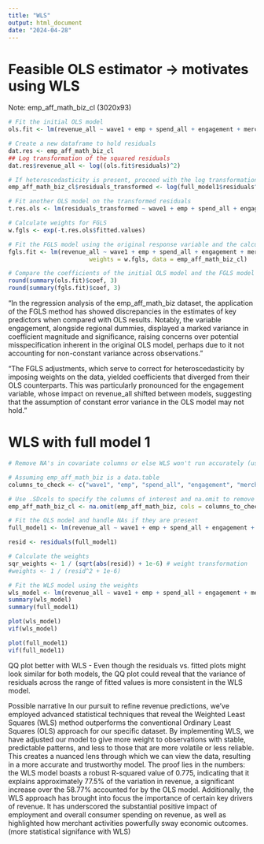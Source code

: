 ```yaml
---
title: "WLS"
output: html_document
date: "2024-04-28"
---
```


# Feasible OLS estimator -> motivates using WLS

Note: emp_aff_math_biz_cl (3020x93)

```r
# Fit the initial OLS model
ols.fit <- lm(revenue_all ~ wave1 + emp + spend_all + engagement + merchants_all + NE + W + S, data = emp_aff_math_biz_cl)

# Create a new dataframe to hold residuals
dat.res <- emp_aff_math_biz_cl
## Log transformation of the squared residuals
dat.res$revenue_all <- log((ols.fit$residuals)^2)

# If heteroscedasticity is present, proceed with the log transformation of the squared residuals
emp_aff_math_biz_cl$residuals_transformed <- log(full_model1$residuals^2)

# Fit another OLS model on the transformed residuals
t.res.ols <- lm(residuals_transformed ~ wave1 + emp + spend_all + engagement + merchants_all + NE + W + S, data = dat.res)

# Calculate weights for FGLS
w.fgls <- exp(-t.res.ols$fitted.values)

# Fit the FGLS model using the original response variable and the calculated weights
fgls.fit <- lm(revenue_all ~ wave1 + emp + spend_all + engagement + merchants_all + NE + W + S, 
                       weights = w.fgls, data = emp_aff_math_biz_cl)

# Compare the coefficients of the initial OLS model and the FGLS model
round(summary(ols.fit)$coef, 3)
round(summary(fgls.fit)$coef, 3)
```

"In the regression analysis of the emp_aff_math_biz dataset, the application of the FGLS method has showed discrepancies in the estimates of key predictors when compared with OLS results. Notably, the variable engagement, alongside regional dummies, displayed a marked variance in coefficient magnitude and significance, raising concerns over potential misspecification inherent in the original OLS model, perhaps due to it not accounting for non-constant variance across observations."

"The FGLS adjustments, which serve to correct for heteroscedasticity by imposing weights on the data, yielded coefficients that diverged from their OLS counterparts. This was particularly pronounced for the engagement variable, whose impact on revenue_all shifted between models, suggesting that the assumption of constant error variance in the OLS model may not hold."


# WLS with full model 1

```r
# Remove NA's in covariate columns or else WLS won't run accurately (use 3020 rows)

# Assuming emp_aff_math_biz is a data.table
columns_to_check <- c("wave1", "emp", "spend_all", "engagement", "merchants_all", "NE", "W", "S")

# Use .SDcols to specify the columns of interest and na.omit to remove rows with NA
emp_aff_math_biz_cl <- na.omit(emp_aff_math_biz, cols = columns_to_check)
```


```r
# Fit the OLS model and handle NAs if they are present
full_model1 <- lm(revenue_all ~ wave1 + emp + spend_all + engagement + merchants_all + NE + W + S, data = emp_aff_math_biz_cl)

resid <- residuals(full_model1)

# Calculate the weights 
sqr_weights <- 1 / (sqrt(abs(resid)) + 1e-6) # weight transformation
#weights <- 1 / (resid^2 + 1e-6)

# Fit the WLS model using the weights
wls_model <- lm(revenue_all ~ wave1 + emp + spend_all + engagement + merchants_all + NE + W + S, data = emp_aff_math_biz_cl, weights = sqr_weights)
summary(wls_model)
summary(full_model1)
```

```r
plot(wls_model)
vif(wls_model)
```

```r
plot(full_model1)
vif(full_model1)
```

QQ plot better with WLS
- Even though the residuals vs. fitted plots might look similar for both models, the QQ plot could reveal that the variance of residuals across the range of fitted values is more consistent in the WLS model.

Possible narrative
In our pursuit to refine revenue predictions, we've employed advanced statistical techniques that reveal the Weighted Least Squares (WLS) method outperforms the conventional Ordinary Least Squares (OLS) approach for our specific dataset.
By implementing WLS, we have adjusted our model to give more weight to observations with stable, predictable patterns, and less to those that are more volatile or less reliable. This creates a nuanced lens through which we can view the data, resulting in a more accurate and trustworthy model. The proof lies in the numbers: the WLS model boasts a robust R-squared value of 0.775, indicating that it explains approximately 77.5% of the variation in revenue, a significant increase over the 58.77% accounted for by the OLS model.
Additionally, the WLS approach has brought into focus the importance of certain key drivers of revenue. It has underscored the substantial positive impact of employment and overall consumer spending on revenue, as well as highlighted how merchant activities powerfully sway economic outcomes. (more statistical signifance with WLS)



